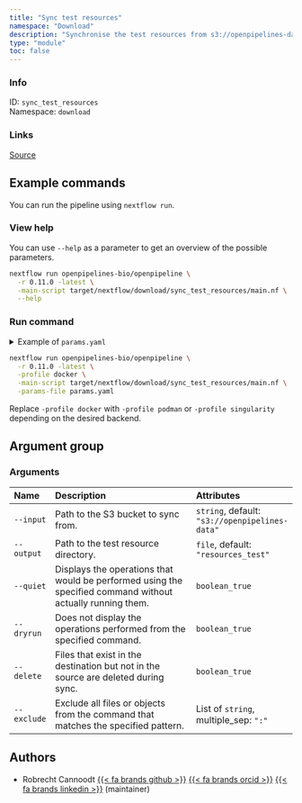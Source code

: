 ```yaml
---
title: "Sync test resources"
namespace: "Download"
description: "Synchronise the test resources from s3://openpipelines-data to resources_test"
type: "module"
toc: false
---
```


::: {.column-margin}

### Info

ID: `sync_test_resources`  
Namespace: `download`

### Links
[Source](https://github.com/openpipelines-bio/openpipeline/blob/0.11.0/./src/download/sync_test_resources){.btn-action .btn-sm .btn-info .btn role="button"}

:::



## Example commands

You can run the pipeline using `nextflow run`.

### View help

You can use `--help` as a parameter to get an overview of the possible parameters.

```bash
nextflow run openpipelines-bio/openpipeline \
  -r 0.11.0 -latest \
  -main-script target/nextflow/download/sync_test_resources/main.nf \
  --help
```

### Run command

<details>
<summary>Example of `params.yaml`</summary>
```yaml
# Arguments
input: "s3://openpipelines-data"
# output: "$id.$key.output.output"
quiet: false
dryrun: false
delete: false
# exclude: ["foo"]

# Nextflow input-output arguments
publish_dir: # please fill in - example: "output/"
# param_list: "my_params.yaml"
```
</details>

```bash
nextflow run openpipelines-bio/openpipeline \
  -r 0.11.0 -latest \
  -profile docker \
  -main-script target/nextflow/download/sync_test_resources/main.nf \
  -params-file params.yaml
```

:::{.callout-note}
Replace `-profile docker` with `-profile podman` or `-profile singularity` depending on the desired backend.
:::

## Argument group

### Arguments

|Name        |Description                                                                                                |Attributes                                     |
|:-----------|:----------------------------------------------------------------------------------------------------------|:----------------------------------------------|
|`--input`   |Path to the S3 bucket to sync from.                                                                        |`string`, default: `"s3://openpipelines-data"` |
|`--output`  |Path to the test resource directory.                                                                       |`file`, default: `"resources_test"`            |
|`--quiet`   |Displays the operations that would be performed using the specified command without actually running them. |`boolean_true`                                 |
|`--dryrun`  |Does not display the operations performed from the specified command.                                      |`boolean_true`                                 |
|`--delete`  |Files that exist in the destination but not in the source are deleted during sync.                         |`boolean_true`                                 |
|`--exclude` |Exclude all files or objects from the command that matches the specified pattern.                          |List of `string`, multiple_sep: `":"`          |

## Authors


  * Robrecht Cannoodt [{{< fa brands github >}}](https://github.com/rcannood) [{{< fa brands orcid >}}](https://orcid.org/0000-0003-3641-729X) [{{< fa brands linkedin >}}](https://linkedin.com/in/robrechtcannoodt) (maintainer)

